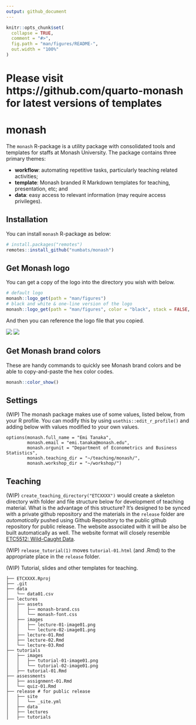 ```yaml
---
output: github_document
---
```


<!-- README.md is generated from README.Rmd. Please edit that file -->

```r
knitr::opts_chunk$set(
  collapse = TRUE,
  comment = "#>",
  fig.path = "man/figures/README-",
  out.width = "100%"
)
```

# Please visit https://github.com/quarto-monash for latest versions of templates

# monash

<!-- badges: start -->
<!-- badges: end -->

The `monash` R-package is a utility package with consolidated tools and templates for staffs at Monash University. The package contains three primary themes:

* **workflow**: automating repetitive tasks, particularly teaching related activities;
* **template**: Monash branded R Markdown templates for teaching, presentation, etc; and
* **data**: easy access to relevant information (may require access privileges).

## Installation

You can install `monash` R-package as below:

``` r
# install.packages("remotes")
remotes::install_github("numbats/monash")
```

## Get Monash logo

You can get a copy of the logo into the directory you wish with below.

```r
# default logo
monash::logo_get(path = "man/figures")
# black and white & one-line version of the logo
monash::logo_get(path = "man/figures", color = "black", stack = FALSE, filename = "monash-logo-black.png")
```

And then you can reference the logo file that you copied. 

![](man/figures/monash-stacked-blue-rgb.png)
![](man/figures/monash-logo-black.png)


## Get Monash brand colors

These are handy commands to quickly see Monash brand colors and be able to copy-and-paste the hex color codes. 

```r
monash::color_show()
```


## Settings

(WIP) The monash package makes use of some values, listed below, from your R profile. 
You can modify this by using `usethis::edit_r_profile()` and adding below with 
values modified to your own values. 

```
options(monash.full_name = "Emi Tanaka",
        monash.email = "emi.tanaka@monash.edu",
        monash.orgunit = "Department of Econometrics and Business Statistics",
        monash.teaching_dir = "~/teaching/monash/",
        monash.workshop_dir = "~/workshop/")
```


## Teaching

(WIP) `create_teaching_directory("ETCXXXX")` would create a skeleton directory with folder and file structure below for development of teaching material. What is the advantage of this structure? It's designed to be synced with a private github repository and the materials in the `release` folder are *automatically* pushed using Github Repository to the public github repository for public release. The website associated with it will be also be built automatically as well. The website format will closely resemble [ETC5512: Wild-Caught Data](https://wcd.numbat.space/).

(WIP) `release_tutorial(1)` moves `tutorial-01.html` (and .Rmd) to the appropriate place in the `release` folder.

(WIP) Tutorial, slides and other templates for teaching.


```
├── ETCXXXX.Rproj
├── .git
├── data
│   └── data01.csv
├── lectures
│   ├── assets
│   │   ├── monash-brand.css
│   │   └── monash-font.css  
│   ├── images
│   │   ├── lecture-01-image01.png
│   │   └── lecture-02-image01.png  
│   ├── lecture-01.Rmd
│   ├── lecture-02.Rmd
│   └── lecture-03.Rmd
├── tutorials
│   ├── images
│   │   ├── tutorial-01-image01.png
│   │   └── tutorial-02-image01.png 
│   ├── tutorial-01.Rmd
├── assessments
│   ├── assignment-01.Rmd
│   └── quiz-01.Rmd
├── release # for public release
│   ├── site
│   │   └── _site.yml
│   ├── data
│   ├── lectures
│   ├── tutorials
```
